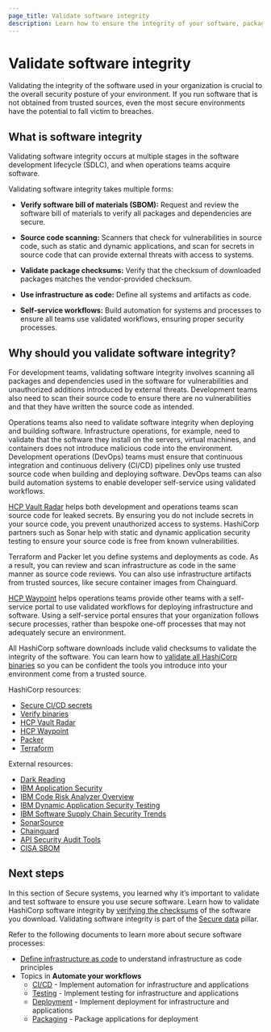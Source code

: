 ```yaml
---
page_title: Validate software integrity
description: Learn how to ensure the integrity of your software, packages, and tools used in your environment.
---
```


# Validate software integrity

Validating the integrity of the software used in your organization is crucial to
the overall security posture of your environment. If you run software that is
not obtained from trusted sources, even the most secure environments have the
potential to fall victim to breaches.

## What is software integrity

Validating software integrity occurs at multiple stages in the software
development lifecycle (SDLC), and when operations teams acquire software.

Validating software integrity takes multiple forms:

- **Verify software bill of materials (SBOM):** Request and review the software
  bill of materials to verify all packages and dependencies are secure.

- **Source code scanning:** Scanners that check for vulnerabilities in source
  code, such as static and dynamic applications, and scan for secrets in source
  code that can provide external threats with access to systems.

- **Validate package checksums:** Verify that the checksum of downloaded
  packages matches the vendor-provided checksum.

- **Use infrastructure as code:** Define all systems and artifacts as code.

- **Self-service workflows:** Build automation for systems and processes to
  ensure all teams use validated workflows, ensuring proper security processes.

## Why should you validate software integrity?

For development teams, validating software integrity involves scanning all
packages and dependencies used in the software for vulnerabilities and
unauthorized additions introduced by external threats. Development teams also
need to scan their source code to ensure there are no vulnerabilities and that
they have written the source code as intended.

Operations teams also need to validate software integrity when deploying and
building software. Infrastructure operations, for example, need to validate that
the software they install on the servers, virtual machines, and containers does
not introduce malicious code into the environment. Development operations
(DevOps) teams must ensure that continuous integration and continuous delivery
(CI/CD) pipelines only use trusted source code when building and deploying
software. DevOps teams can also build automation systems to enable developer
self-service using validated workflows.

[HCP Vault Radar](https://portal.cloud.hashicorp.com/sign-in) helps both
development and operations teams scan source code for leaked secrets. By
ensuring you do not include secrets in your source code, you prevent
unauthorized access to systems. HashiCorp partners such as Sonar help with
static and dynamic application security testing to ensure your source code is
free from known vulnerabilities.

Terraform and Packer let you define systems and deployments as code. As a
result, you can review and scan infrastructure as code in the same manner as
source code reviews. You can also use infrastructure artifacts from trusted
sources, like secure container images from Chainguard.

[HCP Waypoint](https://portal.cloud.hashicorp.com/sign-in) helps operations
teams provide other teams with a self-service portal to use validated workflows
for deploying infrastructure and software. Using a self-service portal ensures
that your organization follows secure processes, rather than bespoke one-off
processes that may not adequately secure an environment.

All HashiCorp software downloads include valid checksums to validate the
integrity of the software. You can learn how to [validate all HashiCorp
binaries](/well-architected-framework/verify-hashicorp-binary) so you can be
confident the tools you introduce into your environment come from a trusted
source.

HashiCorp resources:

- [Secure CI/CD secrets](/well-architected-framework/secure-systems/secure-applications/ci-cd-secrets)
- [Verify binaries](/well-architected-framework/resources/verify-hashicorp-binary)
- [HCP Vault Radar](/hcp/docs/vault-radar)
- [HCP Waypoint](/waypoint)
- [Packer](/packer)
- [Terraform](/terraform)

External resources:

- [Dark Reading](https://www.darkreading.com/application-security/supply-chain-attacks-github-actions-gravity-forms-npm)
- [IBM Application Security](https://www.ibm.com/think/topics/application-security)
- [IBM Code Risk Analyzer Overview](https://mediacenter.ibm.com/media/Code+Risk+Analyzer+Overview%3A+Vulnerability+Scanning+for+Git+Repositories/1_1g8yd7cj)
- [IBM Dynamic Application Security Testing](https://www.ibm.com/think/topics/dynamic-application-security-testing)
- [IBM Software Supply Chain Security Trends](https://www.ibm.com/think/insights/4-trends-in-software-supply-chain-security)
- [SonarSource](https://www.sonarsource.com/)
- [Chainguard](https://www.chainguard.dev/)
- [API Security Audit Tools](https://apisecurity.io/tools/audit/)
- [CISA SBOM](https://www.cisa.gov/sbom)

## Next steps

In this section of Secure systems, you learned why it’s
important to validate and test software to ensure you use secure software. Learn
how to validate HashiCorp software integrity by [verifying the
checksums](/well-architected-framework/verify-hashicorp-binary) of the software
you download. Validating software integrity is part of the [Secure
data](/well-architected-framework/secure-systems) pillar.

Refer to the following documents to learn more about secure software processes:

- [Define infrastructure as code](/well-architected-framework/define-and-automate-processes/define/as-code/infrastructure) to understand infrastructure as code principles
- Topics in **Automate your workflows**
  - [CI/CD](/well-architected-framework/define-and-automate-processes/automate/cicd) - Implement automation for infrastructure and applications
  - [Testing](/well-architected-framework/define-and-automate-processes/automate/testing) - Implement testing for infrastructure and applications
  - [Deployment](/well-architected-framework/define-and-automate-processes/automate/deployments) - Implement deployment for infrastructure and applications
  - [Packaging](/well-architected-framework/define-and-automate-processes/automate/packaging) - Package applications for deployment
